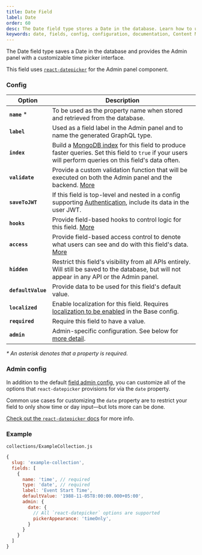 ```yaml
---
title: Date Field
label: Date
order: 60
desc: The Date field type stores a Date in the database. Learn how to use and customize the Date field, see examples and options.
keywords: date, fields, config, configuration, documentation, Content Management System, cms, headless, javascript, node, react, express
---
```


<Banner>
  The Date field type saves a Date in the database and provides the Admin panel
  with a customizable time picker interface.
</Banner>

This field uses [`react-datepicker`](https://www.npmjs.com/package/react-datepicker) for the Admin panel component.

### Config

| Option             | Description                                                                                                                                                                                         |
| ------------------ | --------------------------------------------------------------------------------------------------------------------------------------------------------------------------------------------------- |
| **`name`** \*      | To be used as the property name when stored and retrieved from the database.                                                                                                                        |
| **`label`**        | Used as a field label in the Admin panel and to name the generated GraphQL type.                                                                                                                    |
| **`index`**        | Build a [MongoDB index](https://docs.mongodb.com/manual/indexes/) for this field to produce faster queries. Set this field to `true` if your users will perform queries on this field's data often. |
| **`validate`**     | Provide a custom validation function that will be executed on both the Admin panel and the backend. [More](/docs/fields/overview#validation)                                                        |
| **`saveToJWT`**    | If this field is top-level and nested in a config supporting [Authentication](/docs/authentication/config), include its data in the user JWT.                                                       |
| **`hooks`**        | Provide field-based hooks to control logic for this field. [More](/docs/fields/overview#field-level-hooks)                                                                                          |
| **`access`**       | Provide field-based access control to denote what users can see and do with this field's data. [More](/docs/fields/overview#field-level-access-control)                                             |
| **`hidden`**       | Restrict this field's visibility from all APIs entirely. Will still be saved to the database, but will not appear in any API or the Admin panel.                                                    |
| **`defaultValue`** | Provide data to be used for this field's default value.                                                                                                                                             |
| **`localized`**    | Enable localization for this field. Requires [localization to be enabled](/docs/configuration/localization) in the Base config.                                                                     |
| **`required`**     | Require this field to have a value.                                                                                                                                                                 |
| **`admin`**        | Admin-specific configuration. See below for [more detail](#admin).                                                                                                                                  |

_\* An asterisk denotes that a property is required._

### Admin config

In addition to the default [field admin config](/docs/fields/overview#admin-config), you can customize all of the options that `react-datepicker` provisions for via the `date` property.

Common use cases for customizing the `date` property are to restrict your field to only show time or day input—but lots more can be done.

[Check out the `react-datepicker` docs](https://github.com/Hacker0x01/react-datepicker/blob/master/docs/datepicker.md) for more info.

### Example

`collections/ExampleCollection.js`

```js
{
  slug: 'example-collection',
  fields: [
    {
      name: 'time', // required
      type: 'date', // required
      label: 'Event Start Time',
      defaultValue: '1988-11-05T8:00:00.000+05:00',
      admin: {
        date: {
          // All `react-datepicker` options are supported
          pickerAppearance: 'timeOnly',
        }
      }
    }
  ]
}

```
